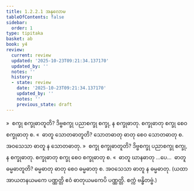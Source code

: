 ```yaml
---
title: 1.2.2.1 အနုလောမ
tableOfContents: false
sidebar:
  order: 1
type: tipitaka
basket: ab
book: y4
review:
  current: review
  updated: '2025-10-23T09:21:34.137170'
  updated_by: ''
  notes: ''
  history:
  - state: review
    date: '2025-10-23T09:21:34.137170'
    updated_by: ''
    notes: ''
    previous_state: draft
---
```



<ReviewStatus review={frontmatter.review} showDetails={true} />

<HypothesisAnnotation frontmatter={frontmatter} />

<DynamicBreadcrumb />

<Division number="12" book="y4" e="ch" v="33" p="201">

<Paragraph number="163" book="y4">
»  စက္ခု စက္ခုဓာတူတိ?
</Paragraph>

<Paragraph number="164" book="y4">
ဒိဗ္ဗစက္ခု ပညာစက္ခု စက္ခု, န စက္ခုဓာတု. စက္ခုဓာတု စက္ခု စေဝ စက္ခုဓာတု စ.
</Paragraph>

<Paragraph number="165" book="y4">
«  ဓာတူ သောတဓာတူတိ?
</Paragraph>

<Paragraph number="166" book="y4">
သောတဓာတု ဓာတု စေဝ သောတဓာတု စ. အဝသေသာ ဓာတူ န သောတဓာတု.
</Paragraph>

<Paragraph number="167" book="y4">
»  စက္ခု စက္ခုဓာတူတိ?
</Paragraph>

<Paragraph number="168" book="y4">
ဒိဗ္ဗစက္ခု ပညာစက္ခု စက္ခု, န စက္ခုဓာတု. စက္ခုဓာတု စက္ခု စေဝ စက္ခုဓာတု စ.
</Paragraph>

<Paragraph number="169" book="y4">
«  ဓာတူ ဃာနဓာတု …ပေ…  ဓာတူ ဓမ္မဓာတူတိ?
</Paragraph>

<Paragraph number="170" book="y4">
ဓမ္မဓာတု ဓာတု စေဝ ဓမ္မဓာတု စ. အဝသေသာ ဓာတူ န ဓမ္မဓာတု.
</Paragraph>

<Paragraph number="171" book="y4">
(ယထာ အာယတနယမကေ ပဏ္ဏတ္တိ ဧဝံ ဓာတုယမကေပိ ပဏ္ဏတ္တိ. စက္ကံ ဗန္ဓိတဗ္ဗံ.)
</Paragraph>
</Division>